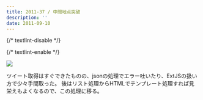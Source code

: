 ```yaml
---
title: 2011-37 / 中間地点突破
description: ''
date: 2011-09-10
---
```


{/* textlint-disable */}


{/* textlint-enable */}

![](/img/blog/2011-37/20120126210526.jpeg)

ツイート取得はすぐできたものの、jsonの処理でエラー吐いたり、ExtJSの扱い方で少々手間取った。
後はリスト処理からHTMLでテンプレート処理すれば見栄えもよくなるので、この処理に移る。
